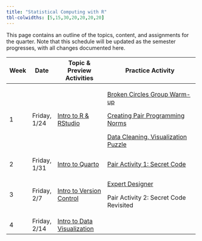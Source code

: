 ---
title: "Statistical Computing with R"
tbl-colwidths: [5,15,30,20,20,20,20]
---

This page contains an outline of the topics, content, and assignments for the quarter. Note that this schedule will be updated as the semester progresses, with all changes documented here.

<!-- TODO: Switch to spreadsheet for content (like Mine and Maria do) -->

+---------+--------------+--------------------------------------------------------------+-----------------------------------------------------------------------------------------------------------------------------------+
| Week    | Date         | Topic & Preview Activities                                   | Practice Activity                                                                                                                 |
+=========+==============+==============================================================+===================================================================================================================================+
| 1       | Friday, 1/24 | [Intro to R & RStudio](weeks/week-1-r-rstudio.qmd)           | [Broken Circles Group Warm-up](group-activities/week-1/broken-circles.qmd "Broken Circles Group Warm-up")                         |
|         |              |                                                              |                                                                                                                                   |
|         |              |                                                              | [Creating Pair Programming Norms](/group-activities/pair-programming-norms.qmd "Creating Pair Programming Norms")                 |
|         |              |                                                              |                                                                                                                                   |
|         |              |                                                              | [Data Cleaning, Visualization Puzzle](/group-activities/week-1/data-cleaning-viz-steps.qmd "Data Cleaning, Visualization Puzzle") |
+---------+--------------+--------------------------------------------------------------+-----------------------------------------------------------------------------------------------------------------------------------+
| 2       | Friday, 1/31 | [Intro to Quarto](weeks/week-2-quarto.qmd)                   | [Pair Activity 1: Secret Code](group-activities/week-2/pa1-base-r.qmd)                                                            |
+---------+--------------+--------------------------------------------------------------+-----------------------------------------------------------------------------------------------------------------------------------+
| 3       | Friday, 2/7  | [Intro to Version Control](weeks/week-3-version-control.qmd) | [Expert Designer](group-activities/week-2/expert-designer.qmd)                                                                    |
|         |              |                                                              |                                                                                                                                   |
|         |              |                                                              | Pair Activity 2: Secret Code Revisited                                                                                            |
+---------+--------------+--------------------------------------------------------------+-----------------------------------------------------------------------------------------------------------------------------------+
| 4       | Friday, 2/14 | [Intro to Data Visualization](weeks/week-4-ggplot.qmd)       |                                                                                                                                   |
+---------+--------------+--------------------------------------------------------------+-----------------------------------------------------------------------------------------------------------------------------------+
